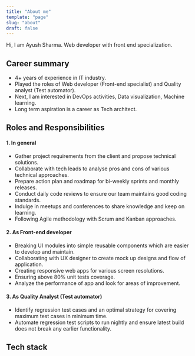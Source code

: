 ```yaml
---
title: "About me"
template: "page"
slug: "about"
draft: false
---
```



Hi, I am Ayush Sharma. Web developer with front end specialization.

## Career summary

- 4+ years of experience in IT industry.
- Played the roles of Web developer (Front-end specialist) and Quality analyst (Test automator).
- Next, I am interested in DevOps activities, Data visualization, Machine learning.
- Long term aspiration is a career as Tech architect.

## Roles and Responsibilities

#### 1. In general
- Gather project requirements from the client and propose technical solutions.
- Collaborate with tech leads to analyse pros and cons of various technical approaches.
- Prepare action plan and roadmap for bi-weekly sprints and monthly releases.
- Conduct daily code reviews to ensure our team maintains good coding standards.
- Indulge in meetups and conferences to share knowledge and keep on learning.
- Following Agile methodology with Scrum and Kanban approaches.

#### 2. As Front-end developer
- Breaking UI modules into simple reusable components which are easier to develop and maintain.
- Collaborating with UX designer to create mock up designs and flow of application.
- Creating responsive web apps for various screen resolutions.
- Ensuring above 80% unit tests coverage.
- Analyze the performance of app and look for areas of improvement.

#### 3. As Quality Analyst (Test automator)
- Identify regression test cases and an optimal strategy for covering maximum test cases in minimum time.
- Automate regression test scripts to run nightly and ensure latest build does not break any earlier functionality.

## Tech stack

<WordCloud />